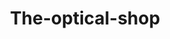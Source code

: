 ---
slug: the-optical-shop
link: /projects/the-optical-shop/
category: 'projects'
title: The-optical-shop
publicData: Sep 11th 2020
pagesCount: 8
pages: 
        - page:
            - image: test
            - title: Главная,
        - page:
            - image: test
            - title: Бренды,
        - page:
            - image: test
            - title: Линзы,
        - page:
            - image: test
            - title: Контакты,
        - page:
            - image: test
            - title: Очки,
        - page:
            - image: test
            - title: Обзор,
        - page:
            - image: test
            - title: Сервисы,
        - page:
            - image: test
            - title: Солнечные Очки
sortIdx: 350
---